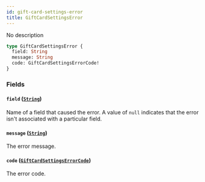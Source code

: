 ```yaml
---
id: gift-card-settings-error
title: GiftCardSettingsError
---
```



No description

```graphql
type GiftCardSettingsError {
  field: String
  message: String
  code: GiftCardSettingsErrorCode!
}
```


### Fields

#### `field` ([`String`](../../../developer/api-reference/scalars/string))

Name of a field that caused the error. A value of `null` indicates that the error isn't associated with a particular field.


#### `message` ([`String`](../../../developer/api-reference/scalars/string))

The error message.


#### `code` ([`GiftCardSettingsErrorCode`](../../../developer/api-reference/enums/gift-card-settings-error-code))

The error code.




